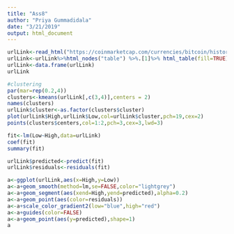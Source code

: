 ---
title: "Ass8"
author: "Priya Gummadidala"
date: "3/21/2019"
output: html_document
---



```{r}
urlLink<-read_html("https://coinmarketcap.com/currencies/bitcoin/historical-data/")
urlLink<-urlLink%>%html_nodes("table") %>%.[1]%>% html_table(fill=TRUE)
urlLink<-data.frame(urlLink)
urlLink

#clustering 
par(mar=rep(0.2,4))
clusters<-kmeans(urlLink[,c(3,4)],centers = 2)
names(clusters)
urlLink$cluster<-as.factor(clusters$cluster)
plot(urlLink$High,urlLink$Low,col=urlLink$cluster,pch=19,cex=2)
points(clusters$centers,col=1:2,pch=3,cex=3,lwd=3)

fit<-lm(Low~High,data=urlLink)
coef(fit)
summary(fit)

urlLink$predicted<-predict(fit)
urlLink$residuals<-residuals(fit)

a<-ggplot(urlLink,aes(x=High,y=Low))
a<-a+geom_smooth(method=lm,se=FALSE,color="lightgrey")
a<-a+geom_segment(aes(xend=High,yend=predicted),alpha=0.2)
a<-a+geom_point(aes(color=residuals))
a<-a+scale_color_gradient2(low="blue",high="red")
a<-a+guides(color=FALSE)
a<-a+geom_point(aes(y=predicted),shape=1)
a



```




